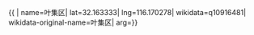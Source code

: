 {{ {{{1|PRC admin/showdata}}}|
name=叶集区|
lat=32.163333|
lng=116.170278|
wikidata=q10916481|
wikidata-original-name=叶集区|
arg={{{arg|}}}}}